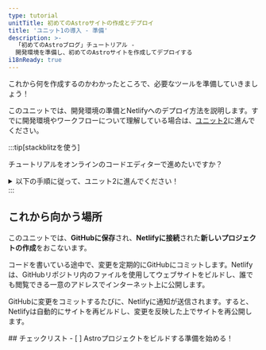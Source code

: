 ```yaml
---
type: tutorial
unitTitle: 初めてのAstroサイトの作成とデプロイ
title: 'ユニット1の導入 - 準備'
description: >-
  「初めてのAstroブログ」チュートリアル -
  開発環境を準備し、初めてのAstroサイトを作成してデプロイする
i18nReady: true
---
```


これから何を作成するのかわかったところで、必要なツールを準備していきましょう！

このユニットでは、開発環境の準備とNetlifyへのデプロイ方法を説明します。すでに開発環境やワークフローについて理解している場合は、[ユニット2](/ja/tutorial/2-pages/)に進んでください。

:::tip[stackblitzを使う]

チュートリアルをオンラインのコードエディターで進めたいですか？
<details>
<summary>以下の手順に従って、ユニット2に進んでください！</summary>

**StackBlitzを設定する**
1. [astro.new](https://astro.new)にアクセスし、「Empty Project」テンプレートの「Open in StackBlitz」ボタンをクリックします。

2. 右上にある「Sign in」ボタンをクリックして、GitHubの認証情報を使いログインします。

3. StackBlitzのエディタウィンドウの左上にある「Fork」をクリックして、テンプレートを保存します。

4. プロジェクトが読み込まれるまで待つと、「Empty Project」スターターのライブプレビューが表示されます。

**変更を加える**

ファイルペインに`src/pages/index.astro`があるはずです。これをクリックして開き、[初めてのAstroコードを書く](/ja/tutorial/1-setup/3/)に従ってこのファイルを変更します。

**GitHubリポジトリを作成する**

1. ファイルリストの一番上にある<kbd>Connect Repository</kbd>ボタンを押して、新しいリポジトリの名前を入力し、<kbd>Create repo & push</kbd>をクリックします。

2. GitHubにコミットすべき変更があると、ワークスペースの左上に「Commit」ボタンが表示されます。これをクリックすると、コミットメッセージを入力してリポジトリを更新できます。

**サイトをデプロイする**

Netlifyにデプロイする場合は、[サイトをウェブにデプロイする](/ja/tutorial/1-setup/5/)に進んでください。その他の場合は[ユニット2](/ja/tutorial/2-pages/)に進み、Astroでの開発を始めてください！

</details>
:::

## これから向かう場所

このユニットでは、**GitHubに保存**され、**Netlifyに接続**された**新しいプロジェクトの作成**をおこないます。

コードを書いている途中で、変更を定期的にGitHubにコミットします。Netlifyは、GitHubリポジトリ内のファイルを使用してウェブサイトをビルドし、誰でも閲覧できる一意のアドレスでインターネット上に公開します。

GitHubに変更をコミットするたびに、Netlifyに通知が送信されます。すると、Netlifyは自動的にサイトを再ビルドし、変更を反映した上でサイトを再公開します。


<Box icon="check-list">
## チェックリスト

<Checklist>
- [ ] Astroプロジェクトをビルドする準備を始める！
</Checklist>
</Box>
